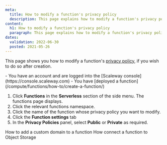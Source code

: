 ```yaml
---
meta:
  title: How to modify a function's privacy policy
  description: This page explains how to modify a function's privacy policy
content:
  h1: How to modify a function's privacy policy
  paragraph: This page explains how to modify a function's privacy policy
dates:
  validation: 2022-06-30
  posted: 2021-05-26
---
```


This page shows you how to modify a function's [privacy policy](/compute/functions/concepts#privacy-policy), if you wish to do so after creation.

<Macro id="iam-requirements" />

<Message type="requirement">
  - You have an account and are logged into the [Scaleway console](https://console.scaleway.com)
  - You have [deployed a function](/compute/functions/how-to/create-a-function/)
</Message>

1. Click **Functions** in the **Serverless** section of the side menu. The functions page displays.
2. Click the relevant functions namespace. 
3. Click the name of the function whose privacy policy you want to modify.
4. Click the **Function settings** tab
5. In the **Privacy Policies** panel, select **Public** or **Private** as required.

<Navigation title="See Also">
  <PreviousButton to="/compute/functions/how-to/add-a-custom-domain-name-to-a-function/">How to add a custom domain to a function</PreviousButton>
  <NextButton to="/compute/functions/how-to/connect-function-to-object-storage/">How connect a function to Object Storage</NextButton>
</Navigation>
